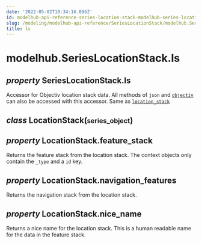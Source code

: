 ```yaml
---
date: '2022-05-02T10:34:16.896Z'
id: modelhub-api-reference-series-location-stack-modelhub-series-location-stack-ls
slug: /modeling/modelhub-api-reference/SeriesLocationStack/modelhub.SeriesLocationStack.ls/
title: ls
---
```


# modelhub.SeriesLocationStack.ls

<div class="property">

<h2 class="signature-property"><span class="type-annotation"><em>property</em></span> <span class="additional-name">SeriesLocationStack.</span><span class="name">ls</span></h2>


<div class="content">

Accessor for Objectiv location stack data. All methods of `json` and [`objectiv`](/docs/modeling/modelhub-api-reference/SeriesLocationStack/modelhub.SeriesLocationStack.objectiv/#modelhub.SeriesLocationStack.objectiv) can
also be accessed with this accessor. Same as [`location_stack`](/docs/modeling/modelhub-api-reference/SeriesLocationStack/modelhub.SeriesLocationStack.location-stack/#modelhub.SeriesLocationStack.location-stack)

<div class="class">

<h2 class="signature-class"><span class="type-annotation"><em>class</em></span> <span class="name">LocationStack(</span><small class="parameter-list"><span class="parameter" id="series_object">series_object</span></small>)</h2>


<div class="content">

<div class="property">

<h2 class="signature-property"><span class="type-annotation"><em>property</em></span> <span class="additional-name">LocationStack.</span><span class="name">feature_stack</span></h2>


<div class="content">

Returns the feature stack from the location stack. The context objects only contain the `_type`
and a `id` key.


</div>

</div>
<div class="property">

<h2 class="signature-property"><span class="type-annotation"><em>property</em></span> <span class="additional-name">LocationStack.</span><span class="name">navigation_features</span></h2>


<div class="content">

Returns the navigation stack from the location stack.


</div>

</div>
<div class="property">

<h2 class="signature-property"><span class="type-annotation"><em>property</em></span> <span class="additional-name">LocationStack.</span><span class="name">nice_name</span></h2>


<div class="content">

Returns a nice name for the location stack. This is a human readable name for the data in the
feature stack.


</div>

</div>

</div>

</div>

</div>

</div>
